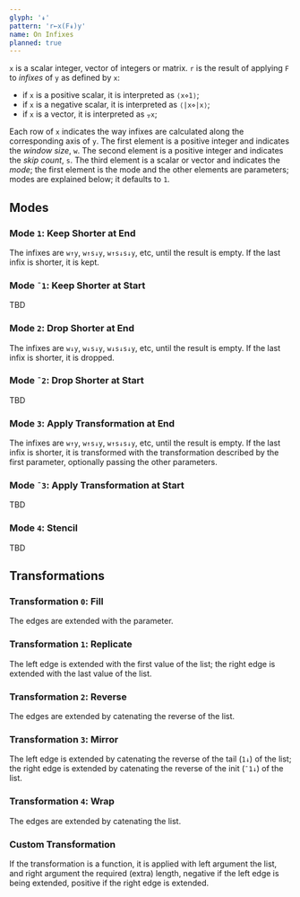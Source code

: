 ```yaml
---
glyph: '↡'
pattern: 'r←x(F↡)y'
name: On Infixes
planned: true
---
```


`x` is a scalar integer, vector of integers or matrix. `r` is the result of applying `F` to *infixes* of `y` as defined by `x`:

* if `x` is a positive scalar, it is interpreted as `⟨x⋄1⟩`;
* if `x` is a negative scalar, it is interpreted as `⟨|x⋄|x⟩`;
* if `x` is a vector, it is interpreted as `⍪x`;

Each row of `x` indicates the way infixes are calculated along the corresponding axis of `y`. The first element is a positive integer and indicates the _window size_, `w`. The second element is a positive integer and indicates the _skip count_, `s`. The third element is a scalar or vector and indicates the _mode_; the first element is the mode and the other elements are parameters; modes are explained below; it defaults to `1`.

## Modes

### Mode `1`: Keep Shorter at End

The infixes are `w↑y`, `w↑s↓y`, `w↑s↓s↓y`, etc, until the result is empty. If the last infix is shorter, it is kept.

### Mode `¯1`: Keep Shorter at Start

TBD

### Mode `2`: Drop Shorter at End

The infixes are `w↓y`, `w↓s↓y`, `w↓s↓s↓y`, etc, until the result is empty. If the last infix is shorter, it is dropped.

### Mode `¯2`: Drop Shorter at Start

TBD

### Mode `3`: Apply Transformation at End

The infixes are `w↑y`, `w↑s↓y`, `w↑s↓s↓y`, etc, until the result is empty. If the last infix is shorter, it is transformed with the transformation described by the first parameter, optionally passing the other parameters.

### Mode `¯3`: Apply Transformation at Start

TBD

### Mode `4`: Stencil

TBD

## Transformations

### Transformation `0`: Fill

The edges are extended with the parameter.

### Transformation `1`: Replicate

The left edge is extended with the first value of the list; the right edge is extended with the last value of the list.

### Transformation `2`: Reverse

The edges are extended by catenating the reverse of the list.

### Transformation `3`: Mirror

The left edge is extended by catenating the reverse of the tail (`1↓`) of the list; the right edge is extended by catenating the reverse of the init (`¯1↓`) of the list.

### Transformation `4`: Wrap

The edges are extended by catenating the list.

### Custom Transformation

If the transformation is a function, it is applied with left argument the list, and right argument the required (extra) length, negative if the left edge is being extended, positive if the right edge is extended.
